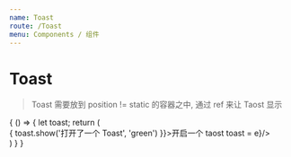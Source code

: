```yaml
---
name: Toast
route: /Toast
menu: Components / 组件
---
```



# Toast

> Toast 需要放到 position != static 的容器之中, 通过 ref 来让 Taost 显示

<PropsTable of={Toast} />

<Playground>
  {
    () => {
      let toast;
      return (
        <div className="relative">
          <div style={{height: 100}}></div>
          <span className="btn theme" onClick={e => {
            toast.show('打开了一个 Toast', 'green')
          }}>开启一个 taost</span>
          <Toast ref={e => toast = e}/>
        </div>
      )
    }
  }
</Playground>
